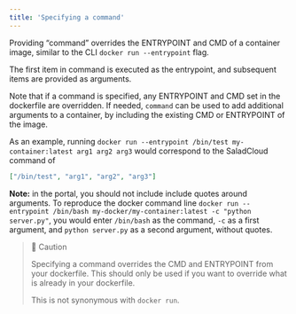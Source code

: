 ```yaml
---
title: 'Specifying a command'
---
```


Providing “command” overrides the ENTRYPOINT and CMD of a container image, similar to the CLI `docker run --entrypoint`
flag.

The first item in command is executed as the entrypoint, and subsequent items are provided as arguments.

Note that if a command is specified, any ENTRYPOINT and CMD set in the dockerfile are overridden. If needed, `command`
can be used to add additional arguments to a container, by including the existing CMD or ENTRYPOINT of the image.

As an example, running `docker run --entrypoint /bin/test my-container:latest arg1 arg2 arg3` would correspond to the
SaladCloud command of

```json
["/bin/test", "arg1", "arg2", "arg3"]
```

**Note:** in the portal, you should not include include quotes around arguments. To reproduce the docker command line
`docker run --entrypoint /bin/bash my-docker/my-container:latest -c "python server.py"`, you would enter `/bin/bash` as
the command, `-c` as a first argument, and `python server.py` as a second argument, without quotes.

> 🚧 Caution
>
> Specifying a command overrides the CMD and ENTRYPOINT from your dockerfile. This should only be used if you want to
> override what is already in your dockerfile.
>
> This is not synonymous with `docker run`.
